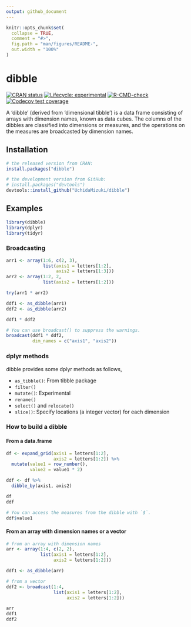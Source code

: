 ```yaml
---
output: github_document
---
```


<!-- README.md is generated from README.Rmd. Please edit that file -->

```r
knitr::opts_chunk$set(
  collapse = TRUE,
  comment = "#>",
  fig.path = "man/figures/README-",
  out.width = "100%"
)
```

# dibble

<!-- badges: start -->
[![CRAN status](https://www.r-pkg.org/badges/version/dibble)](https://CRAN.R-project.org/package=dibble)
[![Lifecycle: experimental](https://img.shields.io/badge/lifecycle-experimental-orange.svg)](https://lifecycle.r-lib.org/articles/stages.html#experimental)
[![R-CMD-check](https://github.com/UchidaMizuki/dibble/workflows/R-CMD-check/badge.svg)](https://github.com/UchidaMizuki/dibble/actions)
[![Codecov test coverage](https://codecov.io/gh/UchidaMizuki/dibble/branch/main/graph/badge.svg)](https://app.codecov.io/gh/UchidaMizuki/dibble?branch=main)
<!-- badges: end -->

A 'dibble' (derived from 'dimensional tibble') is a data frame consisting of arrays with dimension names, known as data cubes.
The columns of the dibbles are classified into dimensions or measures, and the operations on the measures are broadcasted by dimension names.

## Installation

``` r
# the released version from CRAN:
install.packages("dibble")

# the development version from GitHub:
# install.packages("devtools")
devtools::install_github("UchidaMizuki/dibble")
```

## Examples

```r
library(dibble)
library(dplyr)
library(tidyr)
```

### Broadcasting
```r
arr1 <- array(1:6, c(2, 3),
              list(axis1 = letters[1:2],
                   axis2 = letters[1:3]))
arr2 <- array(1:2, 2,
              list(axis2 = letters[1:2]))

try(arr1 * arr2)

ddf1 <- as_dibble(arr1)
ddf2 <- as_dibble(arr2)

ddf1 * ddf2

# You can use broadcast() to suppress the warnings.
broadcast(ddf1 * ddf2,
          dim_names = c("axis1", "axis2"))
```

### dplyr methods

dibble provides some dplyr methods as follows,

- `as_tibble()`: From tibble package
- `filter()`
- `mutate()`: Experimental
- `rename()`
- `select()` and `relocate()`
- `slice()`: Specify locations (a integer vector) for each dimension

### How to build a dibble

#### From a data.frame

```r
df <- expand_grid(axis1 = letters[1:2],
                  axis2 = letters[1:2]) %>% 
  mutate(value1 = row_number(),
         value2 = value1 * 2)

ddf <- df %>% 
  dibble_by(axis1, axis2)

df
ddf

# You can access the measures from the dibble with `$`.
ddf$value1
```

#### From an array with dimension names or a vector

```r
# from an array with dimension names
arr <- array(1:4, c(2, 2),
             list(axis1 = letters[1:2],
                  axis2 = letters[1:2]))

ddf1 <- as_dibble(arr)

# from a vector
ddf2 <- broadcast(1:4,
                  list(axis1 = letters[1:2],
                       axis2 = letters[1:2]))

arr
ddf1
ddf2
```
